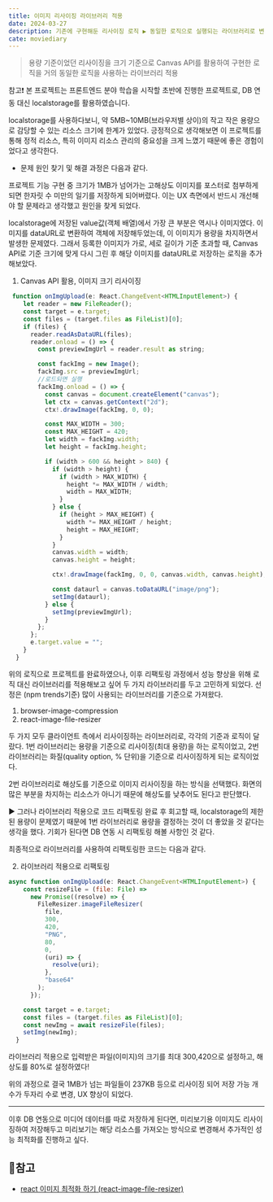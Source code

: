 ```yaml
---
title: 이미지 리사이징 라이브러리 적용
date: 2024-03-27
description: 기존에 구현해둔 리사이징 로직 ▶ 동일한 로직으로 실행되는 라이브러리로 변경하기
cate: moviediary
---
```


> 용량 기준이었던 리사이징을 크기 기준으로 Canvas API를 활용하여 구현한 로직을 거의 동일한 로직을 사용하는 라이브러리 적용

참고❗ 본 프로젝트는 프론트엔드 분야 학습을 시작할 초반에 진행한 프로젝트로, DB 연동 대신 localstorage를 활용하였습니다.

localstorage를 사용하다보니, 약 5MB~10MB(브라우저별 상이)의 작고 작은 용량으로 감당할 수 있는 리소스 크기에
한계가 있었다. 긍정적으로 생각해보면 이 프로젝트를 통해 정적 리소스, 특히 이미지 리소스 관리의 중요성을 크게 느꼈기 때문에
좋은 경험이었다고 생각한다.

- 문제 원인 찾기 및 해결 과정은 다음과 같다.

프로젝트 기능 구현 중 크기가 1MB가 넘어가는 고해상도 이미지를 포스터로 첨부하게 되면 한자릿 수 미만의 일기를 저장하게
되어버렸다. 이는 UX 측면에서 반드시 개선해야 할 문제라고 생각했고 원인을 찾게 되었다.

localstorage에 저장된 value값(객체 배열)에서 가장 큰 부분은 역시나 이미지였다. 이미지를 dataURL로 변환하여 객체에 저장해두었는데,
이 이미지가 용량을 차지하면서 발생한 문제였다. 그래서 등록한 이미지가 가로, 세로 길이가 기준 초과할 때, Canvas API로
기준 크기에 맞게 다시 그린 후 해당 이미지를 dataURL로 저장하는 로직을 추가해보았다.

1. Canvas API 활용, 이미지 크기 리사이징

```js
 function onImgUpload(e: React.ChangeEvent<HTMLInputElement>) {
    let reader = new FileReader();
    const target = e.target;
    const files = (target.files as FileList)[0];
    if (files) {
      reader.readAsDataURL(files);
      reader.onload = () => {
        const previewImgUrl = reader.result as string;

        const fackImg = new Image();
        fackImg.src = previewImgUrl;
        //로드되면 실행
        fackImg.onload = () => {
          const canvas = document.createElement("canvas");
          let ctx = canvas.getContext("2d");
          ctx!.drawImage(fackImg, 0, 0);

          const MAX_WIDTH = 300;
          const MAX_HEIGHT = 420;
          let width = fackImg.width;
          let height = fackImg.height;

          if (width > 600 && height > 840) {
            if (width > height) {
              if (width > MAX_WIDTH) {
                height *= MAX_WIDTH / width;
                width = MAX_WIDTH;
              }
            } else {
              if (height > MAX_HEIGHT) {
                width *= MAX_HEIGHT / height;
                height = MAX_HEIGHT;
              }
            }
            canvas.width = width;
            canvas.height = height;

            ctx!.drawImage(fackImg, 0, 0, canvas.width, canvas.height);

            const dataurl = canvas.toDataURL("image/png");
            setImg(dataurl);
          } else {
            setImg(previewImgUrl);
          }
        };
      };
      e.target.value = "";
    }
  }
```

위의 로직으로 프로젝트를 완료하였으나, 이후 리팩토링 과정에서 성능 향상을 위해 로직 대신 라이브러리를 적용해보고 싶어
두 가지 라이브러리를 두고 고민하게 되었다. 선정은 (npm trends기준) 많이 사용되는 라이브러리를 기준으로 가져왔다.

1. browser-image-compression
2. react-image-file-resizer

두 가지 모두 클라이언트 측에서 리사이징하는 라이브러리로, 각각의 기준과 로직이 달랐다. 1번 라이브러리는 용량을 기준으로
리사이징(최대 용량)을 하는 로직이었고, 2번 라이브러리는 화질(quality option, % 단위)을 기준으로 리사이징하게 되는 로직이었다.

2번 라이브러리로 해상도를 기준으로 이미지 리사이징을 하는 방식을 선택했다. 화면의 많은 부분을 차지하는 리소스가 아니기 때문에
해상도를 낮추어도 된다고 판단했다.

▶ 그러나 라이브러리 적용으로 코드 리팩토링 완료 후 회고할 때, localstorage의 제한된 용량이 문제였기 때문에 1번
라이브러리로 용량을 결정하는 것이 더 좋았을 것 같다는 생각을 했다. 기회가 된다면 DB 연동 시 리팩토링 해볼 사항인 것 같다.

최종적으로 라이브러리를 사용하여 리팩토링한 코드는 다음과 같다.

2. 라이브러리 적용으로 리팩토링

```js
async function onImgUpload(e: React.ChangeEvent<HTMLInputElement>) {
    const resizeFile = (file: File) =>
      new Promise((resolve) => {
        FileResizer.imageFileResizer(
          file,
          300,
          420,
          "PNG",
          80,
          0,
          (uri) => {
            resolve(uri);
          },
          "base64"
        );
      });

    const target = e.target;
    const files = (target.files as FileList)[0];
    const newImg = await resizeFile(files);
    setImg(newImg);
  }
```

라이브러리 적용으로 입력받은 파일(이미지)의 크기를 최대 300,420으로 설정하고, 해상도를 80%로 설정하였다!

위의 과정으로 결국 1MB가 넘는 파일들이 237KB 등으로 리사이징 되어 저장 가능 개수가 두자리 수로 변경, UX 향상이 되었다.

<hr />

이후 DB 연동으로 미디어 데이터를 따로 저장하게 된다면, 미리보기용 이미지도 리사이징하여 저장해두고 미리보기는
해당 리소스를 가져오는 방식으로 변경해서 추가적인 성능 최적화를 진행하고 싶다.

## 📌참고

- [react 이미지 최적화 하기 (react-image-file-resizer)](https://velog.io/@green9930/react-%EC%9D%B4%EB%AF%B8%EC%A7%80-%EC%B5%9C%EC%A0%81%ED%99%94-%ED%95%98%EA%B8%B0-react-image-file-resizer-%EC%8A%A4%EC%BC%88%EB%A0%88%ED%86%A4-UI)
